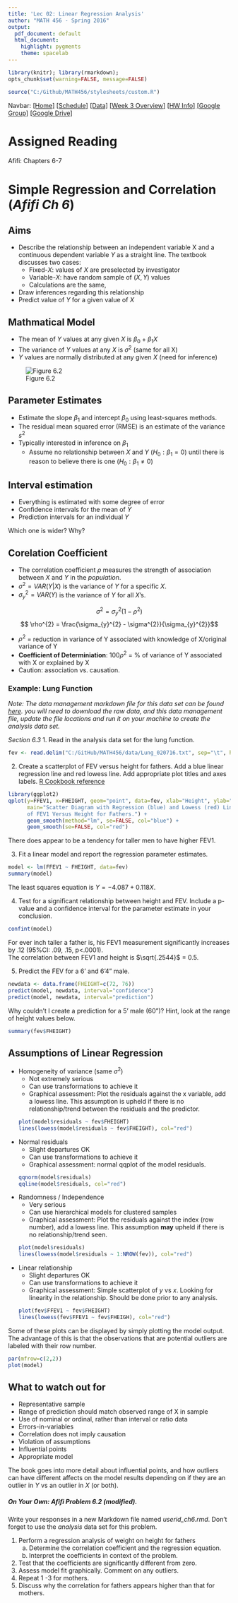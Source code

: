 ```yaml
---
title: 'Lec 02: Linear Regression Analysis'
author: "MATH 456 - Spring 2016"
output:
  pdf_document: default
  html_document:
    highlight: pygments
    theme: spacelab
---
```

```r
library(knitr); library(rmarkdown);
opts_chunk$set(warning=FALSE, message=FALSE) 
```

```r
source("C:/Github/MATH456/stylesheets/custom.R")
```

Navbar: [[Home]](../index.html) [[Schedule]](../Schedule.html) [[Data]](../data/Datasets.html) [[Week 3 Overview]](../wk03.html) [[HW Info]](../HW_Info.html)  [[Google Group]](https://groups.google.com/forum/#!forum/csuc_stat)  [[Google Drive]](https://drive.google.com/a/mail.csuchico.edu/folderview?id=0B83Z8_sNw3KPcnVrYzVFRHUtcHM&usp=sharing)

# Assigned Reading
Afifi: Chapters 6-7

# Simple Regression and Correlation (_Afifi Ch 6_)

## Aims
* Describe the relationship between an independent variable X and a continuous
  dependent variable $Y$ as a straight line. The textbook discusses two cases: 
    - Fixed-$X$: values of $X$ are preselected by investigator
    - Variable-$X$: have random sample of $(X,Y)$ values
    - Calculations are the same, 
* Draw inferences regarding this relationship
* Predict value of $Y$ for a given value of $X$

## Mathmatical Model
* The mean of $Y$ values at any given $X$ is $\beta_{0} + \beta_{1} X$
* The variance of $Y$ values at any $X$ is $\sigma^2$ (same for all X)
* $Y$ values are normally distributed at any given $X$ (need for inference)

![Figure 6.2](slr_graph.png)

## Parameter Estimates
* Estimate the slope $\beta_{1}$ and intercept $\beta_{0}$ using least-squares methods.
* The residual mean squared error (RMSE) is an estimate of the variance $s^{2}$
* Typically interested in inference on $\beta_{1}$
    - Assume no relationship between $X$ and $Y$ $(H_{0}: \beta_{1}=0)$ 
      until there is reason to believe there is one 
      $(H_{0}: \beta_{1} \neq 0)$

## Interval estimation
* Everything is estimated with some degree of error
* Confidence intervals for the mean of $Y$
* Prediction intervals for an individual $Y$ 

Which one is wider? Why?

## Corelation Coefficient
* The correlation coefficient $\rho$ measures the strength of association
  between $X$ and $Y$ in the _population_.
* $\sigma^{2} = VAR(Y|X)$ is the variance of $Y$ for a specific $X$.
* $\sigma_{y}^{2} = VAR(Y)$ is the variance of $Y$ for all $X$'s.

$$ \sigma^{2} = \sigma_{y}^{2}(1-\rho^{2})$$
$$ \rho^{2} = \frac{\sigma_{y}^{2} - \sigma^{2}}{\sigma_{y}^{2}}$$

* $\rho^{2}$ = reduction in variance of Y associated with knowledge of X/original variance of Y
* **Coefficient of Determiniation**: $100\rho^{2}$ = % of variance of Y associated with X or explained by X
* Caution: association vs. causation.

### Example: Lung Function
_Note: The data management markdown file for this data set can be found [here](../data/dm_lung.Rmd).
you will need to download the raw data, and this data management file, update the file locations
and run it on your machine to create the analysis data set._

_Section 6.3_
1. Read in the analysis data set for the lung function. 
```r
fev <- read.delim("C:/GitHub/MATH456/data/Lung_020716.txt", sep="\t", header=TRUE)
```

2. Create a scatterplot of FEV versus height for fathers. 
   Add a blue linear regression line and red lowess line.
   Add appropriate plot titles and axes labels.
   [R Cookbook reference](http://www.cookbook-r.com/Graphs/Scatterplots_(ggplot2)/)

```r
library(ggplot2)
qplot(y=FFEV1, x=FHEIGHT, geom="point", data=fev, xlab="Height", ylab="FEV1", 
      main="Scatter Diagram with Regression (blue) and Lowess (red) Lines 
      of FEV1 Versus Height for Fathers.") + 
      geom_smooth(method="lm", se=FALSE, col="blue") + 
      geom_smooth(se=FALSE, col="red") 
```

There does appear to be a tendency for taller men to have higher FEV1. 

3. Fit a linear model and report the regression parameter estimates. 
```r
model <- lm(FFEV1 ~ FHEIGHT, data=fev)
summary(model)
```
The least squares equation is $Y = -4.087 + 0.118X$.

4. Test for a significant relationship between height and FEV. Include a p-value and 
a confidence interval for the parameter estimate in your conclusion. 
```r
confint(model)
```
For ever inch taller a father is, his FEV1 measurement significantly increases by .12 (95%CI: .09, .15, p<.0001).  
The correlation between FEV1 and height is $\sqrt{.2544}$ = 0.5. 

5. Predict the FEV for a 6' and 6'4" male. 
```r
newdata <- data.frame(FHEIGHT=c(72, 76))
predict(model, newdata, interval="confidence")
predict(model, newdata, interval="prediction")
```

Why couldn't I create a prediction for a 5' male (60")? Hint, look at the range of height values below. 
```r
summary(fev$FHEIGHT)
```

## Assumptions of Linear Regression
* Homogeneity of variance (same $\sigma^{2}$)
    - Not extremely serious
    - Can use transformations to achieve it
    - Graphical assessment: Plot the residuals against the x variable, add a lowess line. 
      This assumption is upheld if there is no relationship/trend between the residuals and
      the predictor. 
```r
plot(model$residuals ~ fev$FHEIGHT)
lines(lowess(model$residuals ~ fev$FHEIGHT), col="red")
```

* Normal residuals
    - Slight departures OK
    - Can use transformations to achieve it
    - Graphical assessment: normal qqplot of the model residuals. 
```r
qqnorm(model$residuals)
qqline(model$residuals, col="red")
```
    
* Randomness / Independence
    - Very serious
    - Can use hierarchical models for clustered samples
    - Graphical assessment: Plot the residuals against the index (row number), add a lowess line. 
      This assumption **may** upheld if there is no relationship/trend seen. 
```r
plot(model$residuals)
lines(lowess(model$residuals ~ 1:NROW(fev)), col="red")
```
    
* Linear relationship
    - Slight departures OK
    - Can use transformations to achieve it
    - Graphical assessment: Simple scatterplot of $y$ vs $x$. 
      Looking for linearity in the relationship. 
      Should be done prior to any analysis. 
```r
plot(fev$FFEV1 ~ fev$FHEIGHT)
lines(lowess(fev$FFEV1 ~ fev$FHEIGH), col="red")
```


Some of these plots can be displayed by simply plotting the model
output. The advantage of this is that the observations that are
potential outliers are labeled with their row number.
```r
par(mfrow=c(2,2))
plot(model)
```


## What to watch out for
* Representative sample 
* Range of prediction should match observed range of X in sample
* Use of nominal or ordinal, rather than interval or ratio data
* Errors-in-variables
* Correlation does not imply causation 
* Violation of assumptions
* Influential points
* Appropriate model


The book goes into more detail about influential points, and how
outliers can have different affects on the model results depending
on if they are an outlier in $Y$ vs an outlier in $X$ (or both). 


##### On Your Own: Afifi Problem 6.2 (modified). 
Write your responses in a new Markdown file named *userid_ch6.rmd*.
Don't forget to use the _analysis_ data set for this problem. 

1. Perform a regression analysis of weight on height for fathers  
     a. Determine the correlation coefficient and the regression equation.   
     b. Interpret the coefficients in context of the problem.   
2. Test that the coefficients are significantly different from zero. 
3. Assess model fit graphically. Comment on any outliers. 
4. Repeat 1 -3 for mothers.   
5. Discuss why the correlation for fathers appears higher than that for mothers.

